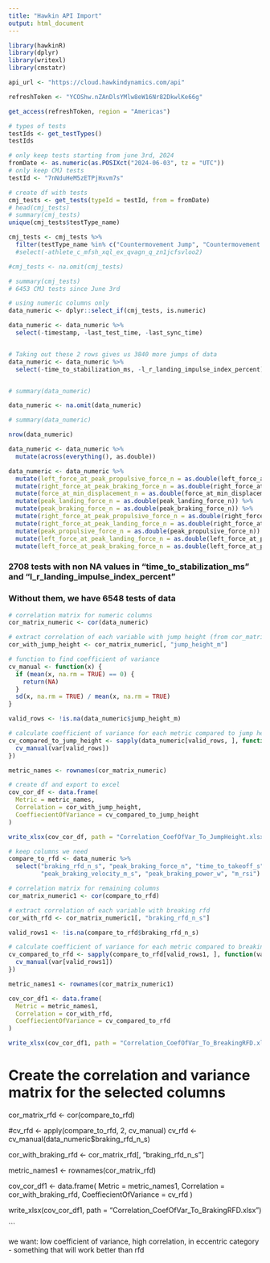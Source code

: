 ---
title: "Hawkin API Import"
output: html_document
---

```{r setup, include=FALSE}
library(hawkinR)
library(dplyr)
library(writexl)
library(cmstatr)
```

```{r}
api_url <- "https://cloud.hawkindynamics.com/api"

refreshToken <- "YCOShw.nZAnDlsYMlw8eW16Nr82DkwlKe66g"

get_access(refreshToken, region = "Americas")
```


```{r}
# types of tests 
testIds <- get_testTypes()
testIds

# only keep tests starting from june 3rd, 2024 
fromDate <- as.numeric(as.POSIXct("2024-06-03", tz = "UTC"))
# only keep CMJ tests 
testId <- "7nNduHeM5zETPjHxvm7s" 

# create df with tests 
cmj_tests <- get_tests(typeId = testId, from = fromDate)
# head(cmj_tests)
# summary(cmj_tests)
unique(cmj_tests$testType_name) 

cmj_tests <- cmj_tests %>%
  filter(testType_name %in% c("Countermovement Jump", "Countermovement Jump-CMJ")) # %>% 
  #select(-athlete_c_mfsh_xql_ex_qvagn_q_zn1jcfsvloo2)

#cmj_tests <- na.omit(cmj_tests)

# summary(cmj_tests) 
# 6453 CMJ tests since June 3rd
```


```{r}
# using numeric columns only 
data_numeric <- dplyr::select_if(cmj_tests, is.numeric)

data_numeric <- data_numeric %>% 
  select(-timestamp, -last_test_time, -last_sync_time)


# Taking out these 2 rows gives us 3840 more jumps of data 
data_numeric <- data_numeric %>% 
  select(-time_to_stabilization_ms, -l_r_landing_impulse_index_percent)


# summary(data_numeric)

data_numeric <- na.omit(data_numeric)

# summary(data_numeric)

nrow(data_numeric)

data_numeric <- data_numeric %>%
  mutate(across(everything(), as.double))

data_numeric <- data_numeric %>%
  mutate(left_force_at_peak_propulsive_force_n = as.double(left_force_at_peak_propulsive_force_n)) %>%
  mutate(right_force_at_peak_braking_force_n = as.double(right_force_at_peak_braking_force_n)) %>%
  mutate(force_at_min_displacement_n = as.double(force_at_min_displacement_n)) %>%
  mutate(peak_landing_force_n = as.double(peak_landing_force_n)) %>%
  mutate(peak_braking_force_n = as.double(peak_braking_force_n)) %>%
  mutate(right_force_at_peak_propulsive_force_n = as.double(right_force_at_peak_propulsive_force_n)) %>%
  mutate(right_force_at_peak_landing_force_n = as.double(right_force_at_peak_landing_force_n))%>%
  mutate(peak_propulsive_force_n = as.double(peak_propulsive_force_n)) %>%
  mutate(left_force_at_peak_landing_force_n = as.double(left_force_at_peak_landing_force_n)) %>%
  mutate(left_force_at_peak_braking_force_n = as.double(left_force_at_peak_braking_force_n))


```
### 2708 tests with non NA values in "time_to_stabilization_ms" and "l_r_landing_impulse_index_percent"  

### Without them, we have 6548 tests of data 


```{r}
# correlation matrix for numeric columns
cor_matrix_numeric <- cor(data_numeric)

# extract correlation of each variable with jump height (from cor_matrix_numeric)
cor_with_jump_height <- cor_matrix_numeric[, "jump_height_m"]

# function to find coefficient of variance 
cv_manual <- function(x) {
  if (mean(x, na.rm = TRUE) == 0) {
    return(NA)  
  }
  sd(x, na.rm = TRUE) / mean(x, na.rm = TRUE)
}

valid_rows <- !is.na(data_numeric$jump_height_m)

# calculate coefficient of variance for each metric compared to jump height
cv_compared_to_jump_height <- sapply(data_numeric[valid_rows, ], function(var) {
  cv_manual(var[valid_rows])  
})

metric_names <- rownames(cor_matrix_numeric)

# create df and export to excel 
cov_cor_df <- data.frame(
  Metric = metric_names,
  Correlation = cor_with_jump_height,
  CoeffiecientOfVariance = cv_compared_to_jump_height
)

write_xlsx(cov_cor_df, path = "Correlation_CoefOfVar_To_JumpHeight.xlsx")

```

```{r}
# keep columns we need 
compare_to_rfd <- data_numeric %>% 
  select("braking_rfd_n_s", "peak_braking_force_n", "time_to_takeoff_s", "braking_net_impulse_n_s", 
         "peak_braking_velocity_m_s", "peak_braking_power_w", "m_rsi")

# correlation matrix for remaining columns
cor_matrix_numeric1 <- cor(compare_to_rfd)

# extract correlation of each variable with breaking rfd 
cor_with_rfd <- cor_matrix_numeric1[, "braking_rfd_n_s"]

valid_rows1 <- !is.na(compare_to_rfd$braking_rfd_n_s)

# calculate coefficient of variance for each metric compared to breaking rfd 
cv_compared_to_rfd <- sapply(compare_to_rfd[valid_rows1, ], function(var) {
  cv_manual(var[valid_rows1])  
})

metric_names1 <- rownames(cor_matrix_numeric1)

cov_cor_df1 <- data.frame(
  Metric = metric_names1,
  Correlation = cor_with_rfd,
  CoeffiecientOfVariance = cv_compared_to_rfd
)

write_xlsx(cov_cor_df1, path = "Correlation_CoefOfVar_To_BreakingRFD.xlsx")

```



# Create the correlation and variance matrix for the selected columns
cor_matrix_rfd <- cor(compare_to_rfd)

#cv_rfd <- apply(compare_to_rfd, 2, cv_manual)
cv_rfd <- cv_manual(data_numeric$braking_rfd_n_s)

cor_with_braking_rfd <- cor_matrix_rfd[, "braking_rfd_n_s"]

metric_names1 <- rownames(cor_matrix_rfd)

cov_cor_df1 <- data.frame(
  Metric = metric_names1,
  Correlation = cor_with_braking_rfd,
  CoeffiecientOfVariance = cv_rfd
)

write_xlsx(cov_cor_df1, path = "Correlation_CoefOfVar_To_BrakingRFD.xlsx")

```


we want: low coefficient of variance, high correlation, in eccentric category - something that will work better than rfd 

